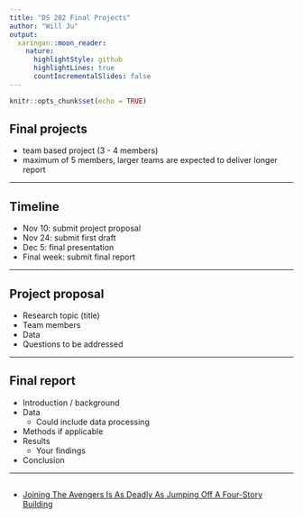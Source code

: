 ```yaml
---
title: "DS 202 Final Projects"
author: "Will Ju"
output:
  xaringan::moon_reader:
    nature:
      highlightStyle: github
      highlightLines: true
      countIncrementalSlides: false
---
```


```r
knitr::opts_chunk$set(echo = TRUE)
```

## Final projects

-   team based project (3 - 4 members)
-   maximum of 5 members, larger teams are expected to deliver longer report

---

## Timeline

-   Nov 10: submit project proposal
-   Nov 24: submit first draft
-   Dec 5: final presentation
-   Final week: submit final report

---

## Project proposal

-   Research topic (title)
-   Team members
-   Data
-   Questions to be addressed

---

## Final report

-   Introduction / background
-   Data
    -   Could include data processing
-   Methods if applicable
-   Results
    -   Your findings
-   Conclusion

---

## 

-   [Joining The Avengers Is As Deadly As Jumping Off A Four-Story Building
](https://fivethirtyeight.com/features/avengers-death-comics-age-of-ultron/)











